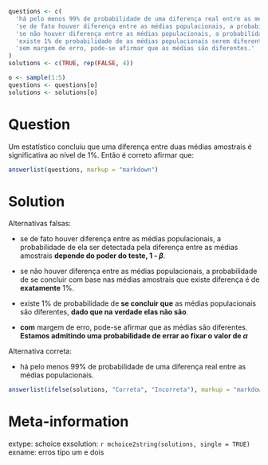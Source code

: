 ```r

questions <- c(
  'há pelo menos 99% de probabilidade de uma diferença real entre as médias populacionais.',
  'se de fato houver diferença entre as médias populacionais, a probabilidade de ela ser detectada pela diferença entre as médias amostrais é de 1%.',
  'se não houver diferença entre as médias populacionais, a probabilidade de se concluir com base nas médias amostrais que existe diferença é de no máximo 1%.',
  'existe 1% de probabilidade de as médias populacionais serem diferentes.',
  'sem margem de erro, pode-se afirmar que as médias são diferentes.'
)
solutions <- c(TRUE, rep(FALSE, 4))

o <- sample(1:5)
questions <- questions[o]
solutions <- solutions[o]

```

Question
========

Um estatístico concluiu que uma diferença entre duas médias amostrais é significativa ao nível de 1%. Então é correto afirmar que:

```r
answerlist(questions, markup = "markdown")
```

Solution
========

Alternativas falsas:

* se de fato houver diferença entre as médias populacionais, a probabilidade de ela ser detectada pela diferença entre as médias amostrais **depende do poder do teste, 1 - $\beta$**.

* se não houver diferença entre as médias populacionais, a probabilidade de se concluir com base nas médias amostrais que existe diferença é de **exatamente** 1%.

* existe 1% de probabilidade de **se concluir que** as médias populacionais são diferentes, **dado que na verdade elas não são**.

* **com** margem de erro, pode-se afirmar que as médias são diferentes. **Estamos admitindo uma probabilidade de errar ao fixar o valor de $\alpha$**

Alternativa correta:

* há pelo menos 99% de probabilidade de uma diferença real entre as médias populacionais.


```r
answerlist(ifelse(solutions, "Correta", "Incorreta"), markup = "markdown")
```

Meta-information
================
extype: schoice
exsolution: `r mchoice2string(solutions, single = TRUE)`
exname: erros tipo um e dois